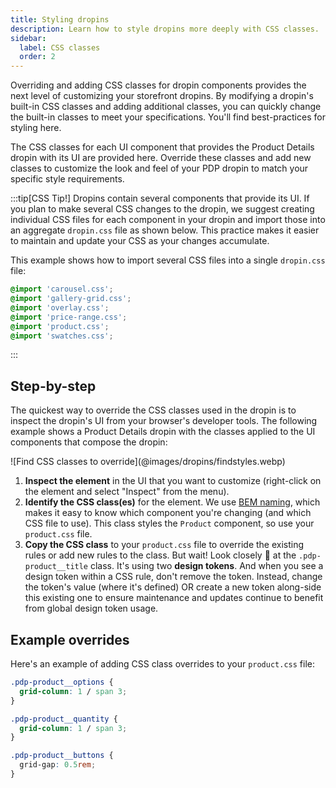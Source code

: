```yaml
---
title: Styling dropins
description: Learn how to style dropins more deeply with CSS classes.
sidebar:
  label: CSS classes
  order: 2
---
```



Overriding and adding CSS classes for dropin components provides the next level of customizing your storefront dropins. By modifying a dropin's built-in CSS classes and adding additional classes, you can quickly change the built-in classes to meet your specifications. You'll find best-practices for styling here.


The CSS classes for each UI component that provides the Product Details dropin with its UI are provided here. Override these classes and add new classes to customize the look and feel of your PDP dropin to match your specific style requirements.

:::tip[CSS Tip!]
Dropins contain several components that provide its UI. If you plan to make several CSS changes to the dropin, we suggest creating individual CSS files for each component in your dropin and import those into an aggregate `dropin.css` file as shown below. This practice makes it easier to maintain and update your CSS as your changes accumulate.

This example shows how to import several CSS files into a single `dropin.css` file:

```css title="dropin.css"
@import 'carousel.css';
@import 'gallery-grid.css';
@import 'overlay.css';
@import 'price-range.css';
@import 'product.css';
@import 'swatches.css';
```

:::

## Step-by-step

The quickest way to override the CSS classes used in the dropin is to inspect the dropin's UI from your browser's developer tools. The following example shows a Product Details dropin with the classes applied to the UI components that compose the dropin:

<Diagram caption="Find CSS classes to override.">
  ![Find CSS classes to override](@images/dropins/findstyles.webp)
</Diagram>

<Callouts>

1. **Inspect the element** in the UI that you want to customize (right-click on the element and select "Inspect" from the menu).
1. **Identify the CSS class(es)** for the element. We use [BEM naming](https://getbem.com/naming/), which makes it easy to know which component you're changing (and which CSS file to use). This class styles the `Product` component, so use your `product.css` file.
1. **Copy the CSS class** to your `product.css` file to override the existing rules or add new rules to the class. But wait! Look closely 🧐 at the `.pdp-product__title` class. It's using two **design tokens**. And when you see a design token within a CSS rule, don't remove the token. Instead, change the token's value (where it's defined) OR create a new token along-side this existing one to ensure maintenance and updates continue to benefit from global design token usage.

</Callouts>

## Example overrides

Here's an example of adding CSS class overrides to your `product.css` file:

```css title="product.css"
.pdp-product__options {
  grid-column: 1 / span 3;
}

.pdp-product__quantity {
  grid-column: 1 / span 3;
}

.pdp-product__buttons {
  grid-gap: 0.5rem;
}
```
